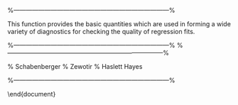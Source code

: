 
\subsection{Studentized and Standardized Residuals}
%---------------------------------------------------------------------------%
\newpage


\subsection{Cook's Distance}

\subsubsection{\texttt{infleunce}}
This function provides the basic quantities which are used in forming a wide variety of diagnostics for checking the quality of regression fits.



\subsubsection{Interpreting Cook's Distance}


%---------------------------------------------------------------------------%
\subsubsection{Using the \texttt{plot} command}

\begin{itemize}
\item Homogenety of Variance of Residuals
\item 
\item
\end{itemize}


\subsubsection{Coding the four plots together}

\begin{framed}
\begin{verbatim}
par(mfrow=c(2,2))

plot(FittedModel)

par(opar)
\end{verbatim}
\end{framed}

%---------------------------------------------------------------------------%
\newpage
\subsection{Diagnostics of LME Models}

% Schabenberger
% Zewotir
% Haslett Hayes





%---------------------------------------------------------------------------%

\end{document}
